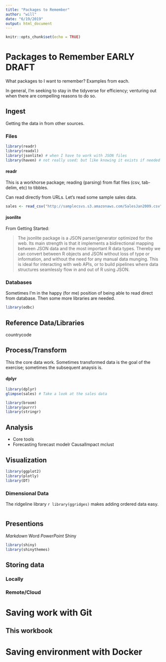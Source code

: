 ```yaml
---
title: "Packages to Remember"
author: "will"
date: "6/19/2019"
output: html_document
---
```


```r
knitr::opts_chunk$set(echo = TRUE)
```

# Packages to Remember **EARLY DRAFT**
What packages to I want to remember? Examples from each.

In general, I'm seeking to stay in the tidyverse for efficiency; venturing out when there are compelling reasons to do so.

## Ingest
Getting the data in from other sources.

### Files

```r
library(readr)
library(readxl)
library(jsonlite) # when I have to work with JSON files
library(haven) # not really used; but like knowing it exists if needed
```
#### readr
This is a workhorse package; reading (parsing) from flat files (csv, tab-delim, etc) to tibbles.

Can read directly from URLs. Let's read some sample sales data. 
```r
sales <- read_csv("http://samplecsvs.s3.amazonaws.com/SalesJan2009.csv")
```

#### jsonlite
From Getting Started:

> The jsonlite package is a JSON parser/generator optimized for the web. Its main strength is that it implements a bidirectional mapping between JSON data and the most important R data types. Thereby we can convert between R objects and JSON without loss of type or information, and without the need for any manual data munging. This is ideal for interacting with web APIs, or to build pipelines where data structures seamlessly flow in and out of R using JSON.

### Databases
Sometimes I'm in the happy (for me) position of being able to read direct from database. Then some more libraries are needed.
```r
library(odbc)

```
## Reference Data/Libraries
countrycode

## Process/Transform
This the core data work. Sometimes transformed data is the goal of the exercise; sometimes the subsequent anaysis is. 

#### dplyr
```r
library(dplyr) 
glimpse(sales) # Take a look at the sales data
```

```r
library(broom)
library(purrr)
library(stringr)


```

## Analysis
 * Core tools
 * Forecasting
 forecast
 modelr
 CausalImpact
 mclust

## Visualization
```r
library(ggplot2)
library(plotly)
library(DT)
```

### Dimensional Data
The ridgeline library `r library(ggridges)` makes adding ordered data easy. 
```r

```

## Presentions
*Markdown
*Word
*PowerPoint
*Shiny
```r
library(shiny)
library(shinythemes)

```

## Storing data

### Locally

### Remote/Cloud

# Saving work with Git

## This workbook

# Saving environment with Docker




